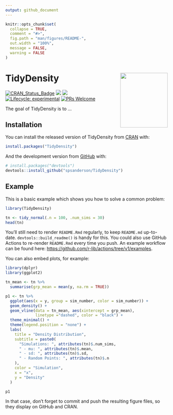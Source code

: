 ```yaml
---
output: github_document
---
```


<!-- README.md is generated from README.Rmd. Please edit that file -->

```r
knitr::opts_chunk$set(
  collapse = TRUE,
  comment = "#>",
  fig.path = "man/figures/README-",
  out.width = "100%",
  message = FALSE,
  warning = FALSE
)
```

# TidyDensity <img src="man/figures/tidy_density_logo.png" width="147" height="170" align="right" />

<!-- badges: start -->
[![CRAN_Status_Badge](http://www.r-pkg.org/badges/version/TidyDensity)](https://cran.r-project.org/package=TidyDensity)
![](https://cranlogs.r-pkg.org/badges/TidyDensity)
![](https://cranlogs.r-pkg.org/badges/grand-total/TidyDensity)
[![Lifecycle: experimental](https://img.shields.io/badge/lifecycle-experimental-orange.svg)](https://lifecycle.r-lib.org/articles/stages.html##experimental)
[![PRs Welcome](https://img.shields.io/badge/PRs-welcome-brightgreen.svg?style=flat-square)](https://makeapullrequest.com)
<!-- badges: end -->

The goal of TidyDensity is to ...

## Installation

You can install the released version of TidyDensity from [CRAN](https://CRAN.R-project.org) with:

``` r
install.packages("TidyDensity")
```

And the development version from [GitHub](https://github.com/) with:

``` r
# install.packages("devtools")
devtools::install_github("spsanderson/TidyDensity")
```

## Example

This is a basic example which shows you how to solve a common problem:

```r
library(TidyDensity)

tn <- tidy_normal(.n = 100, .num_sims = 30)
head(tn)
```

You'll still need to render `README.Rmd` regularly, to keep `README.md` up-to-date. `devtools::build_readme()` is handy for this. You could also use GitHub Actions to re-render `README.Rmd` every time you push. An example workflow can be found here: <https://github.com/r-lib/actions/tree/v1/examples>.

You can also embed plots, for example:

```r
library(dplyr)
library(ggplot2)

tn_mean <- tn %>%
  summarise(grp_mean = mean(y, na.rm = TRUE))

p1 <- tn %>%
  ggplot(aes(x = y, group = sim_number, color = sim_number)) +
  geom_density() + 
  geom_vline(data = tn_mean, aes(xintercept = grp_mean),
             linetype ="dashed", color = "black") +
  theme_minimal() + 
  theme(legend.position = "none") + 
  labs(
    title = "Density Distribution", 
    subtitle = paste0(
      "Simulations: ", attributes(tn)$.num_sims, 
      " - mu: ", attributes(tn)$.mean, 
      " - sd: ", attributes(tn)$.sd, 
      " - Random Points: ", attributes(tn)$.n
    ),
    color = "Simulation",
    x = "x",
    y = "Density"
  )

p1
```

In that case, don't forget to commit and push the resulting figure files, so they display on GitHub and CRAN.
